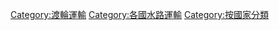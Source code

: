 {{Commons|Category:Ferry transport by country}}
[[Category:渡輪運輸|Category:渡輪運輸]]
[[Category:各國水路運輸|Category:各國水路運輸]]
[[Category:按國家分類|Category:按國家分類]]